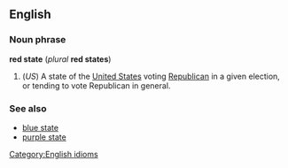 ==English==
===Noun phrase===
[[Category:English idioms]]
'''red state''' (''plural'' '''red states''')

#(''US'') A state of the [[United States]] voting [[Republican]] in a given election, or tending to vote Republican in general.

===See also===
*[[blue state]]
*[[purple state]]